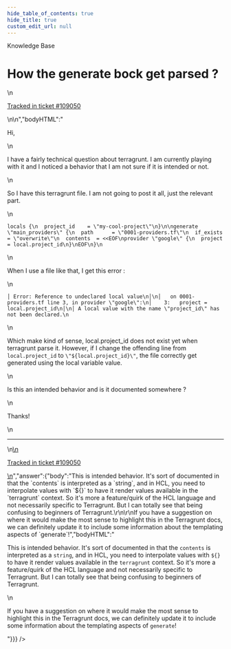 ```yaml
---
hide_table_of_contents: true
hide_title: true
custom_edit_url: null
---
```



<head>
  <link rel="canonical" href="https://github.com/gruntwork-io/knowledge-base/discussions/518" />
</head>

<CenterLayout>
<span className="searchCategory">Knowledge Base</span>
<h1>How the generate bock get parsed ?</h1>
<GitHub discussion={{"id":"D_kwDOF8slf84AQMQq","number":518,"author":{"login":"nvanheuverzwijn"},"title":"How the generate bock get parsed ?","body":"\nHi,\r\n\r\nI have a fairly technical question about terragrunt. I am currently playing with it and I noticed a behavior that I am not sure if it is intended or not.\r\n\r\nSo I have this terragrunt file. I am not going to post it all, just the relevant part.\r\n```\r\nlocals {\r\n  project_id    = \"my-cool-project\"\r\n}\r\n\r\ngenerate \"main_providers\" {\r\n  path      = \"0001-providers.tf\"\r\n  if_exists = \"overwrite\"\r\n  contents  = <<EOF\r\nprovider \"google\" {\r\n  project = local.project_id\r\n}\r\nEOF\r\n}\r\n```\r\nWhen I use a file like that, I get this error :\r\n```\r\n│ Error: Reference to undeclared local value\r\n│\r\n│   on 0001-providers.tf line 3, in provider \"google\":\r\n│    3:   project = local.project_id\r\n│\r\n│ A local value with the name \"project_id\" has not been declared.\r\n```\r\nWhich make kind of sense, local.project_id does not exist yet when terragrunt parse it. However, if I change the offending line from `local.project_id` to `\"${local.project_id}\"`, the file correctly get generated using the local variable value.\r\n\r\nIs this an intended behavior and is it documented somewhere ?\r\n\r\nThanks!\n\n---\n\n<ins datetime=\"2022-07-25T17:19:56Z\">\n  <p><a href=\"https://support.gruntwork.io/hc/requests/109050\">Tracked in ticket #109050</a></p>\n</ins>\n","bodyHTML":"<p dir=\"auto\">Hi,</p>\n<p dir=\"auto\">I have a fairly technical question about terragrunt. I am currently playing with it and I noticed a behavior that I am not sure if it is intended or not.</p>\n<p dir=\"auto\">So I have this terragrunt file. I am not going to post it all, just the relevant part.</p>\n<div class=\"snippet-clipboard-content notranslate position-relative overflow-auto\" data-snippet-clipboard-copy-content=\"locals {\n  project_id    = &quot;my-cool-project&quot;\n}\n\ngenerate &quot;main_providers&quot; {\n  path      = &quot;0001-providers.tf&quot;\n  if_exists = &quot;overwrite&quot;\n  contents  = &lt;&lt;EOF\nprovider &quot;google&quot; {\n  project = local.project_id\n}\nEOF\n}\"><pre class=\"notranslate\"><code class=\"notranslate\">locals {\n  project_id    = \"my-cool-project\"\n}\n\ngenerate \"main_providers\" {\n  path      = \"0001-providers.tf\"\n  if_exists = \"overwrite\"\n  contents  = &lt;&lt;EOF\nprovider \"google\" {\n  project = local.project_id\n}\nEOF\n}\n</code></pre></div>\n<p dir=\"auto\">When I use a file like that, I get this error :</p>\n<div class=\"snippet-clipboard-content notranslate position-relative overflow-auto\" data-snippet-clipboard-copy-content=\"│ Error: Reference to undeclared local value\n│\n│   on 0001-providers.tf line 3, in provider &quot;google&quot;:\n│    3:   project = local.project_id\n│\n│ A local value with the name &quot;project_id&quot; has not been declared.\"><pre class=\"notranslate\"><code class=\"notranslate\">│ Error: Reference to undeclared local value\n│\n│   on 0001-providers.tf line 3, in provider \"google\":\n│    3:   project = local.project_id\n│\n│ A local value with the name \"project_id\" has not been declared.\n</code></pre></div>\n<p dir=\"auto\">Which make kind of sense, local.project_id does not exist yet when terragrunt parse it. However, if I change the offending line from <code class=\"notranslate\">local.project_id</code> to <code class=\"notranslate\">\"${local.project_id}\"</code>, the file correctly get generated using the local variable value.</p>\n<p dir=\"auto\">Is this an intended behavior and is it documented somewhere ?</p>\n<p dir=\"auto\">Thanks!</p>\n<hr>\n<ins datetime=\"2022-07-25T17:19:56Z\">\n  <p dir=\"auto\"><a href=\"https://support.gruntwork.io/hc/requests/109050\" rel=\"nofollow\">Tracked in ticket #109050</a></p>\n</ins>","answer":{"body":"This is intended behavior. It's sort of documented in that the `contents` is interpreted as a `string`, and in HCL, you need to interpolate values with `${}` to have it render values available in the `terragrunt` context. So it's more a feature/quirk of the HCL language and not necessarily specific to Terragrunt. But I can totally see that being confusing to beginners of Terragrunt.\r\n\r\nIf you have a suggestion on where it would make the most sense to highlight this in the Terragrunt docs, we can definitely update it to include some information about the templating aspects of `generate`!","bodyHTML":"<p dir=\"auto\">This is intended behavior. It's sort of documented in that the <code class=\"notranslate\">contents</code> is interpreted as a <code class=\"notranslate\">string</code>, and in HCL, you need to interpolate values with <code class=\"notranslate\">${}</code> to have it render values available in the <code class=\"notranslate\">terragrunt</code> context. So it's more a feature/quirk of the HCL language and not necessarily specific to Terragrunt. But I can totally see that being confusing to beginners of Terragrunt.</p>\n<p dir=\"auto\">If you have a suggestion on where it would make the most sense to highlight this in the Terragrunt docs, we can definitely update it to include some information about the templating aspects of <code class=\"notranslate\">generate</code>!</p>"}}} />

</CenterLayout>
  

<!-- ##DOCS-SOURCER-START
{
  "sourcePlugin": "github-discussions",
  "hash": "568e061c949c00955a66fcb18a02d03c"
}
##DOCS-SOURCER-END -->
